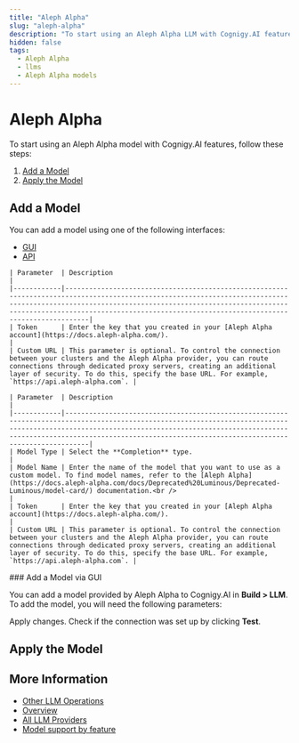 ```yaml
---
title: "Aleph Alpha"
slug: "aleph-alpha"
description: "To start using an Aleph Alpha LLM with Cognigy.AI features, add the LLM and apply it to the corresponding use case."
hidden: false
tags:
  - Aleph Alpha
  - llms
  - Aleph Alpha models
---
```





# Aleph Alpha

To start using an Aleph Alpha model with Cognigy.AI features, follow these steps:

1. [Add a Model](#add-a-model)
2. [Apply the Model](#apply-the-model)

## Add a Model

You can add a model using one of the following interfaces:

- [GUI](#add-a-model-via-gui)
- [API](#add-a-model-via-the-api)

<Tabs>
  <TabItem value="tab1" label="Standard Model" default>

    | Parameter  | Description                                                                                                                                                                                                                                                                                  |
    |------------|----------------------------------------------------------------------------------------------------------------------------------------------------------------------------------------------------------------------------------------------------------------------------------------------|
    | Token      | Enter the key that you created in your [Aleph Alpha account](https://docs.aleph-alpha.com/).                                                                                                                                                                                                   |
    | Custom URL | This parameter is optional. To control the connection between your clusters and the Aleph Alpha provider, you can route connections through dedicated proxy servers, creating an additional layer of security. To do this, specify the base URL. For example, `https://api.aleph-alpha.com`. |

  </TabItem>
  <TabItem value="tab2" label="Custom Model">

    | Parameter  | Description                                                                                                                                                                                                                                                                                  |
    |------------|----------------------------------------------------------------------------------------------------------------------------------------------------------------------------------------------------------------------------------------------------------------------------------------------|
    | Model Type | Select the **Completion** type.                                                                                                                                                                                                                                                              |
    | Model Name | Enter the name of the model that you want to use as a custom model. To find model names, refer to the [Aleph Alpha](https://docs.aleph-alpha.com/docs/Deprecated%20Luminous/Deprecated-Luminous/model-card/) documentation.<br />                                                                      |
    | Token      | Enter the key that you created in your [Aleph Alpha account](https://docs.aleph-alpha.com/).                                                                                                                                                                                                   |
    | Custom URL | This parameter is optional. To control the connection between your clusters and the Aleph Alpha provider, you can route connections through dedicated proxy servers, creating an additional layer of security. To do this, specify the base URL. For example, `https://api.aleph-alpha.com`. |

  </TabItem>
</Tabs>
### Add a Model via GUI

You can add a model provided by Aleph Alpha to Cognigy.AI in **Build > LLM**. To add the model, you will need the following parameters:

Apply changes. Check if the connection was set up by clicking **Test**.

<addModelViaApi />

## Apply the Model

<applyModel />

## More Information

- [Other LLM Operations](../other-operations.mdx)
- [Overview](../overview.mdx)
- [All LLM Providers](all-providers.mdx)
- [Model support by feature](../model-support-by-feature.mdx)